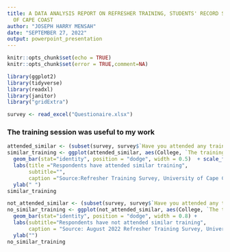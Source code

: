 ```yaml
---
title: A DATA ANALYSIS REPORT ON REFRESHER TRAINING, STUDENTS' RECORD SECTION, UNIVERSITY
  OF CAPE COAST
author: "JOSEPH HARRY MENSAH"
date: "SEPTEMBER 27, 2022"
output: powerpoint_presentation
---
```


```r
knitr::opts_chunk$set(echo = TRUE)
knitr::opts_chunk$set(error = TRUE,comment=NA)
```

```r
library(ggplot2)
library(tidyverse)
library(readxl)
library(janitor)
library("gridExtra")
```

```r
survey <- read_excel("Questionaire.xlsx")
```
### The training session was useful to my work
```r
attended_similar <- (subset(survey, survey$`Have you attended any training of this sort before?`== "Yes"))
similar_training <- ggplot(attended_similar, aes(College, `The training session was useful to my work`, fill=Designation)) +
  geom_bar(stat="identity", position = "dodge", width = 0.5)  + scale_fill_hue(l=60) +
  labs(title ="Respondents have attended similar training",
       subtitle="",
       caption ="Source:Refresher Training Survey, University of Cape Coast") +
  ylab(" ")
similar_training
```
```r
not_attended_similar <- (subset(survey, survey$`Have you attended any training of this sort before?`== "No"))
no_similar_training <- ggplot(not_attended_similar, aes(College, `The training session was useful to my work`, fill=Designation)) +
  geom_bar(stat="identity", position = "dodge", width = 0.8) +
  labs(subtitle="Respondents have not attended similar training",
       caption = "Source: August 2022 Refresher Training Survey, University of Cape Coast") +
  ylab("")
no_similar_training
```



